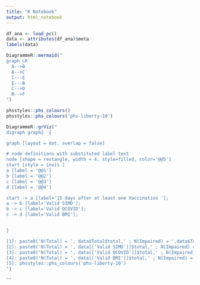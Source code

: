 ```yaml
---
title: "R Notebook"
output: html_notebook
---
```


```r
df_ana <- load_pc()
data <- attributes(df_ana)$meta
labels(data)
```

```r
DiagrammeR::mermaid("
graph LR
  A-->B
  A-->C
  C---E
  E---B
  C-->D
  B-->F
")

phsstyles::phs_colours()
phsstyles::phs_colours('phs-liberty-10')

DiagrammeR::grViz("
digraph graph2  {

graph [layout = dot, overlap = false]

# node definitions with substituted label text
node [shape = rectangle, width = 4, style=filled, color='@@5'] 
start [style = invis ]
a [label = '@@1']
b [label = '@@2']
c [label = '@@3']
d [label = '@@4']

start -> a [label='15 days after at least one Vaccination '];
a -> b [label='Valid SIMD'];
b -> c [label='Valid QCOVID'];
c -> d [label='Valid BMI'];


}

[1]: paste0('N(Total) = ', data$Total$total,' ; N(Impaired) = ',data$Total$nfail,' [',round(data$Total$per,2),'%]')
[2]: paste0('N(Total) = ', data[['Valid SIMD']]$total,' ; N(Impaired) = ',data[['Valid SIMD']]$nfail,' [',round(data[['Valid SIMD']]$per,2),'%]')
[3]: paste0('N(Total) = ', data[['Valid QCOVID']]$total,' ; N(Impaired) = ',data[['Valid QCOVID']]$nfail,' [',round(data[['Valid QCOVID']]$per,2),'%]')
[4]: paste0('N(Total) = ', data[['Valid BMI']]$total,' ; N(Impaired) = ',data[['Valid BMI']]$nfail,' [',round(data[['Valid BMI']]$per,2),'%]')
[5]: phsstyles::phs_colours('phs-liberty-10')
")


```
```